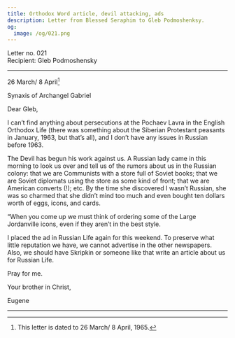 ```yaml
---
title: Orthodox Word article, devil attacking, ads
description: Letter from Blessed Seraphim to Gleb Podmoshenksy.
og:
  image: /og/021.png
---
```


<div style={{textAlign:'right', fontFamily:'monospace'}}>Letter no. 021</div>
<div style={{textAlign:'left', fontFamily:'monospace'}}>Recipient: Gleb Podmoshensky</div>

---

26 March/ 8 April[^1]

Synaxis of Archangel Gabriel

Dear Gleb,

I can’t find anything about persecutions at the Pochaev Lavra in the English Orthodox Life (there was something about the Siberian Protestant peasants in January, 1963, but that’s all), and I don’t have any issues in Russian before 1963.

The Devil has begun his work against us. A Russian lady came in this morning to look us over and tell us of the rumors about us in the Russian colony: that we are Communists with a store full of Soviet books; that we are Soviet diplomats using the store as some kind of front; that we are American converts (!); etc. By the time she discovered I wasn’t Russian, she was so charmed that she didn’t mind too much and even bought ten dollars worth of eggs, icons, and cards.

“When you come up we must think of ordering some of the Large Jordanville icons, even if they aren’t in the best style.

I placed the ad in Russian Life again for this weekend. To preserve what little reputation we have, we cannot advertise in the other newspapers. Also, we should have Skripkin or someone like that write an article about us for Russian Life.

Pray for me.

Your brother in Christ,

Eugene

---

[^1]: This letter is dated to 26 March/ 8 April, 1965.
